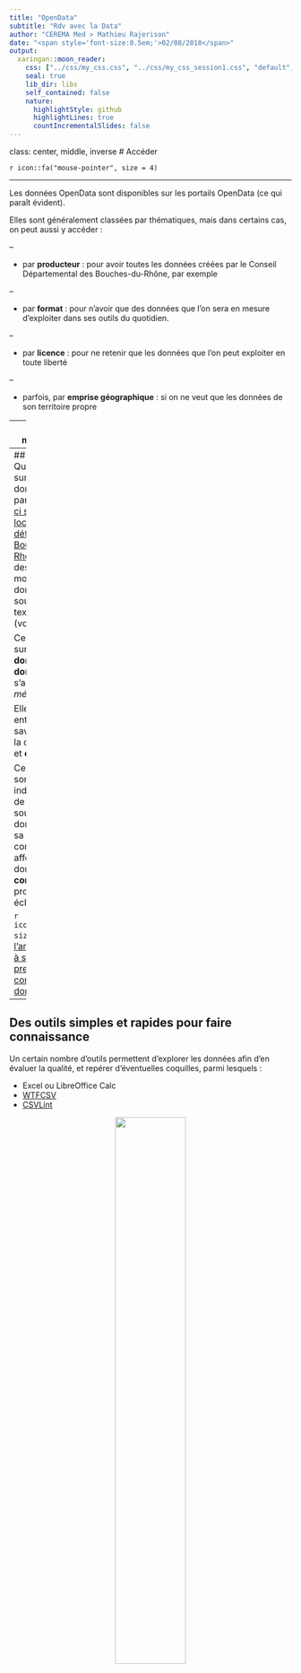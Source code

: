 ```yaml
---
title: "OpenData"
subtitle: "Rdv avec la Data"
author: "CEREMA Med > Mathieu Rajerison"
date: "<span style='font-size:0.5em;'>02/08/2018</span>"
output:
  xaringan::moon_reader:
    css: ["../css/my_css.css", "../css/my_css_session1.css", "default", "default-fonts"]
    seal: true
    lib_dir: libs
    self_contained: false
    nature:
      highlightStyle: github
      highlightLines: true
      countIncrementalSlides: false
---
```

class: center, middle, inverse
# Accéder

`r icon::fa("mouse-pointer", size = 4)` 

<!-- !! métiers de la donnée -->
<!-- !! http://eduscol.education.fr/sti/sites/eduscol.education.fr.sti/files/ressources/pedagogiques/693/693-isn-opendatadocument-ressource-prof.pdf -->

---

Les données OpenData sont disponibles sur les portails OpenData (ce qui paraît évident).

Elles sont généralement classées par thématiques, mais dans certains cas, on peut aussi y accéder :

--

- par **producteur** : pour avoir toutes les données créées par le Conseil Départemental des Bouches-du-Rhône, par exemple

--

- par **format** : pour n'avoir que des données que l'on sera en mesure d'exploiter dans ses outils du quotidien.

--

- par **licence** : pour ne retenir que les données que l'on peut exploiter en toute liberté

--

- parfois, par **emprise géographique** : si on ne veut que les données de son territoire propre

---
class: center, middle, inverse

# Faire connaissance

`r icon::fa("comment", size = 4)` 
---
## Méta-données
Quand on clique sur un jeu de données du portail, par exemple [celui-ci sur la localisation des défribrillateurs en Bouches-du-Rhône](https://trouver.datasud.fr/dataset/defibrillateurs-en-region-provence-alpes-cote-dazur), une description plus ou moins longue de la donnée s'affiche sous la forme de texte ou de tableau (voire les deux).

Ces informations sur la donnée, ou **données sur la donnée**, s'appellent les *méta-données*.

Elles permettent entre autres de savoir **qui** a produit la donnée, **quand** et **comment**.

Ces informations sont indispensables afin de **fiabiliser** la source d'une donnée, connaître sa fraîcheur, connaître la licence affectée à la donnée, pouvoir **contacter** le producteur le cas échéant.

`r icon::fa("readme", size = 1)` [Lire l'article "Questions à se poser la première fois qu'on consulte une donnée"](http://rex-analytics.com/data-analysis-questions-to-ask-the-first-time/)

---
## Des outils simples et rapides pour faire connaissance

Un certain nombre d'outils permettent d'explorer les données afin d'en évaluer la qualité, et repérer d'éventuelles coquilles, parmi lesquels :

- Excel ou LibreOffice Calc
- [WTFCSV](https://datajournalism.tools/ddjtool/wtfcsv/) 
- [CSVLint](http://csvlint.io/)

<center><img src=https://i0.wp.com/datajournalism.tools/wp-content/uploads/WTFcsv.png?w=970&ssl=1 width=50%></img></center>

---
class: center, middle, inverse
# Synthétiser la donnée

`r icon::fa("filter", size = 4)` 
---
## Agréger
L'agrégation de données consiste à réaliser des **opérations d'englobage** telles que le comptage, la moyenne, le minimum, le maximum, somme à des niveaux d'organisation hiérarchique supérieurs.

L'agrégation des données simplifie l'information en la rendant **moins granulaire** et dans certains cas, permet d'**anonymiser** la donnée individuelle.

> Par exemple, je pourrais vouloir le nombre d'habitants par département à partir de celui par commune ou le revenu médian par commune à partir de celui par quartier.

---
## Visualiser
### Infographie
Les données statistiques sont naturellement difficilement interprétables quand elles sont présentées de façon brute sous forme de tableau. 

Qui a déjà vu de grands tableaux dans la partie Économie du journal "Le Monde", par exemple ?

C'est pourquoi il est d'usage de les retranscrire de façon visuelle sous forme de graphiques. Cette pratique s'appelle l'**infographie** ou **Data-visualisation**.

---

<center><img src=https://upload.wikimedia.org/wikipedia/commons/a/a6/Religious_affiliation_in_New_Zealand_1991-2013_-_bar_chart.svg width=50%></img></center>

Tracer des **courbes à partir de séries temporelles**, représenter des **camemberts** ou des diagrammes en **barres** permet très rapidement de repérer des motifs intéressants dans les données.

Selon le type de données rencontré, on n'utilisera pas forcément le même type de graphiques (voir l'excellent site [Data To Viz](https://www.data-to-viz.com/)) et il existe des façons de représenter la donnée très originales (voir [xeno.graphics](https://xeno.graphics/)).

---

### Cartographie
Aussi, quand cela est possible, la cartographie permet de voir des **dynamiques spatiales** à l'oeuvre et de **croiser des informations territorialiées** par le jeu des superpositions de couches d'informations

<center><img src=https://i2.wp.com/francaisdenosregions.com/wp-content/uploads/2016/12/avec-corse.png?resize=664%2C659&ssl=1 width=60%></img></center>

---
class: center, middle, inverse
# Calculer, détecter et prédire

`r icon::fa("microchip", size = 4)` 
---
## Stats
Les statistiques correspondent à l'emploi de procédures mathématiques appliquées aux données, afin de **révéler des motifs** difficilement visibles "à l'oeil nu".

--

## Machine learning
Le machine learning correspond à l'emploi d'algorithmes qui permettent de **prédire** des valeurs (par exemple dans le futur), voire de **regrouper** des données entre elles sur la base de leur ressemblance.

--

## Deep learning
L'apprentissage profond est une sous-branche du machine learning, qui sous-tend l'**intelligence artificielle**, se base sur des **réseaux de neurones** qui miment le fonctionnement du cerveau humain. 

Il consiste à créer un réseau capable de prédire une valeur après avoir appris depuis une multitude d'expériences et d'échantillons de données.

---
class: center, middle, inverse
# Métiers de la data<br><i>(La data, c'est leur dada)</i>

`r icon::fa("briefcase", size = 3)` 

---
Une société submergée par des masses d'informations, pour certaines à haute valeur ajoutée, a besoin de personnes sachant s'y retrouver et jongler avec ces dernières. 

Des métiers commencent à apparaître, tournés autour de l'exploitation et la valorisation des données

---

### Data scientist
Le Data scientist est un profil à la mode qui correspond à des personnes en mesure d'**accéder**, **traiter** et **manipuler** n'importe quel type de données et d'en révéler certains motifs par le biais de la visualisation ou de la statistique

<center><img src=https://thumbor.forbes.com/thumbor/960x0/https%3A%2F%2Fblogs-images.forbes.com%2Flouiscolumbus%2Ffiles%2F2017%2F12%2FLinkedIn-top-25-emerging-jobs.jpg width=60%></img></center>

---

### CDO ou Chief Data Officer
On connaissait les CEO (Chief Economy Officer) ou CTO (Chief Technical Officer). Les CDO (pour Chief Data Officer) sont chargés de la **politique** d'ouverture des données d'une institution. 

Le rôle du CDO est généralement d'**animer** un réseau de correspondants données, de recenser l'ensemble des données et d'en assurer la diffusion.

Au MTES, ce rôle est assuré par la Superviseure Générale des Données.

---

### Chief Privacy Officer
Le Chief Privacy Officer, ou chef de la protection des données personnelles, doit **garantir la mise en oeuvre du RGPD**, soit que les données mises à disposition ne comportent pas d'informations à caractère sensible et personnel.

---
class: center, middle, inverse
# Communautés

`r icon::fa("people-carry", size = 4)` 
---
## Evènements
###Les hackathons, data camps
Les data camps sont des évènements où des personnes intéressées par la Data **échangent** autour des données, que ce soit au niveau des **méthodes**, de **jeux de données** qui sont intéressants ou dont il serait utile de disposer.

Les hackathons, à dimension plus **technique**, sont des évènements où des personnes, geeks ou non, se réunissent sur une période assez courte (un ou deux jours) afin de répondre à certaines questions par l'exploration de données et/ou la création de prototypes applicatifs (POC ou Preuves de Concept)

--

###Les Carto-parties
Les carto-parties sont des évènements organisés par des contributeurs OpenStreetMap visant à associer le plus souvent des personnes d'espaces périphériques (banlieues, ruraux) à la cartographie de leur commune sur OSM.
---
## Les lieux
### Data labs, infolabs
Les data labs ou info labs sont comparables aux fab labs dans la philosophie sauf qu'on n'y apprend pas à manier des imprimantes laser mais qu'on y échange autour de données ou outils relatifs à celles-ci (extraction, exploration, datavisualisation,...)

---
## Les forums
Le forum [teamopendata](https://teamopendata.org/) permet d'échanger virtuellement autour de l'OpenData. 

On y apprend beaucoup de choses concernant l'actualité liée à l'ouverture des données : évènements, tournants législatifs, revue du web.

C'est le "lieu" idéal où poser ses questions sur l'OpenData.